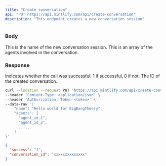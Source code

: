 ```yaml
---
title: "Create conversation"
api: "PUT https://api.mintlify.com/api/create-conversation"
description: "This endpoint creates a new conversation session"
---
```


### Body

<ParamField body="name" type="string">
  This is the name of the new conversation session.
</ParamField>

<ParamField body="agents" type="object">
  This is an array of the agents involved in the conversation.
</ParamField>

### Response

<ResponseField name="success" type="number">
  Indicates whether the call was successful. 1 if successful, 0 if not.
</ResponseField>

<ResponseField name="conversation_id" type="string">
  The ID of the created conversation.
</ResponseField>

<RequestExample>

```bash Example Request
curl --location --request PUT 'https://api.mintlify.com/api/create-conversation' \
--header 'Content-Type: application/json' \
--header 'Authorization: Token <token>' \
--data-raw '{
    "name": "Hello world for BigBangTheory",
    "agents": [
      "agent_id_1",
      "agent_id_2",
      ......
    ]
}'
```

</RequestExample>

<ResponseExample>

```json Response
{
  "success": "1",
  "conversation_id": "xxxxxxxxxxxxxx"
}
```

</ResponseExample>
